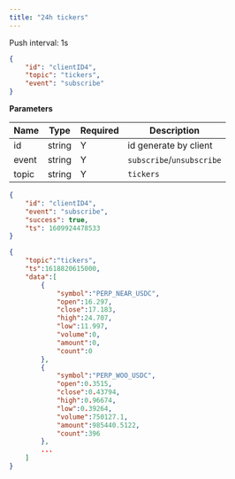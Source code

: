 ```yaml
---
title: "24h tickers"
---
```


Push interval: 1s

```json
{
    "id": "clientID4",
    "topic": "tickers",
    "event": "subscribe"
}
```

**Parameters**

| Name   | Type   | Required | Description                              |
| ------ | ------ | -------- | ---------------------------------------- |
| id     | string | Y        | id generate by client                    |
| event  | string | Y        | `subscribe`/`unsubscribe`                |
| topic  | string | Y        | `tickers`                                |

<RequestExample>

```json Response
{
    "id": "clientID4",
    "event": "subscribe",
    "success": true,
    "ts": 1609924478533
}
```

</RequestExample>

<ResponseExample>

```json Subscribed Message
{
    "topic":"tickers",
    "ts":1618820615000,
    "data":[
        {
            "symbol":"PERP_NEAR_USDC",
            "open":16.297,
            "close":17.183,
            "high":24.707,
            "low":11.997,
            "volume":0,
            "amount":0,
            "count":0
        },
        {
            "symbol":"PERP_WOO_USDC",
            "open":0.3515,
            "close":0.43794,
            "high":0.96674,
            "low":0.39264,
            "volume":750127.1,
            "amount":985440.5122,
            "count":396
        },
        ...
    ]
}
```

</ResponseExample>